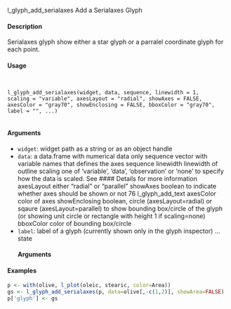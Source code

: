 
l_glyph_add_serialaxes
Add a Serialaxes Glyph

#### Description 

Serialaxes glyph show either a star glyph or a parralel coordinate glyph for each point.

#### Usage
<pre><code>

l_glyph_add_serialaxes(widget, data, sequence, linewidth = 1,
scaling = "variable", axesLayout = "radial", showAxes = FALSE,
axesColor = "gray70", showEnclosing = FALSE, bboxColor = "gray70",
label = "", ...)

</code></pre>
#### Arguments 

* ``widget``: widget path as a string or as an object handle
* ``data``:   a data.frame with numerical data only
sequence vector with variable names that defines the axes sequence
linewidth linewidth of outline
scaling one of 'variable', 'data', 'observation' or 'none' to specify how the data is scaled.
See 
#### Details 
 for more information
axesLayout either "radial" or "parallel"
showAxes boolean to indicate whether axes should be shown or not
76 l_glyph_add_text
axesColor color of axes
showEnclosing boolean, circle (axesLayout=radial) or sqaure (axesLayout=parallel) to show
bounding box/circle of the glyph (or showing unit circle or rectangle with height
1 if scaling=none)
bboxColor color of bounding box/circle
* ``label``:  label of a glyph (currently shown only in the glyph inspector)
... state 
</code></pre>
#### Arguments 


#### Examples 
```r
p <- with(olive, l_plot(oleic, stearic, color=Area))
gs <- l_glyph_add_serialaxes(p, data=olive[,-c(1,2)], showArea=FALSE)
p['glyph'] <- gs
```
